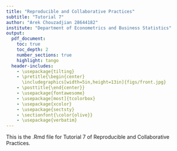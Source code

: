 ```yaml
---
title: "Reproducible and Collaborative Practices"
subtitle: "Tutorial 7"
author: "Arek Chouzadjian 28644182"
institute: "Department of Econometrics and Business Statistics"
output:
  pdf_document:
    toc: true
    toc_depth: 2
    number_sections: true
    highlight: tango
  header-includes:
    - \usepackage{tilting}
    - \pretitle{\begin{center}
      \includegraphics[width=5in,height=13in]{figs/front.jpg}
    - \posttitle{\end{center}}
    - \usepackage{fontawesome}
    - \usepackage[most]{tcolorbox}
    - \usepackage{xcolor}
    - \usepackage{sectsty}
    - \sectionfont{\color{olive}}
    - \usepackage{verbatim}
---
```


This is the .Rmd file for Tutorial 7 of Reproducible and Collaborative Practices. 

